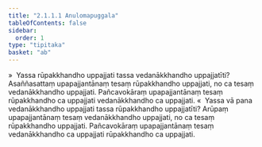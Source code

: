 ```yaml
---
title: "2.1.1.1 Anulomapuggala"
tableOfContents: false
sidebar:
  order: 1
type: "tipitaka"
basket: "ab"
---
```



<DynamicBreadcrumb />

<Division number="50">

<Paragraph number="490">
»  Yassa rūpakkhandho uppajjati tassa vedanākkhandho uppajjatīti?
</Paragraph>

<Paragraph number="491">
Asaññasattaṃ upapajjantānaṃ tesaṃ rūpakkhandho uppajjati, no ca tesaṃ vedanākkhandho uppajjati. Pañcavokāraṃ upapajjantānaṃ tesaṃ rūpakkhandho ca uppajjati vedanākkhandho ca uppajjati.
</Paragraph>

<Paragraph number="492">
«  Yassa vā pana vedanākkhandho uppajjati tassa rūpakkhandho uppajjatīti?
</Paragraph>

<Paragraph number="493">
Arūpaṃ upapajjantānaṃ tesaṃ vedanākkhandho uppajjati, no ca tesaṃ rūpakkhandho uppajjati. Pañcavokāraṃ upapajjantānaṃ tesaṃ vedanākkhandho ca uppajjati rūpakkhandho ca uppajjati.
</Paragraph>
</Division>
